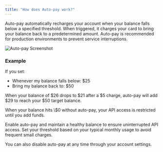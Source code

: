```yaml
---
title: "How does Auto-pay work?"
---
```


Auto-pay automatically recharges your account when your balance falls below a specified threshold. When triggered, it charges your card to bring your balance back to a predetermined amount. Auto-pay is recommended for production environments to prevent service interruptions.

![Auto-pay Screenshot](https://assets.usepylon.com/3146465c-ffdc-4f31-a047-ed00a6250b20%2F1731591329637-Screenshot2024-11-14at9.34.49PM.png)

### Example

If you set:

- Whenever my balance falls below: \$25
- Bring my balance back to: \$50

When your balance of \$26 drops to \$21 after a \$5 charge, auto-pay will add \$29 to reach your \$50 target balance.

<Note>
  When your balance hits \$0 without auto-pay, your API access is restricted
  until you add funds.
</Note>

Enable auto-pay and maintain a healthy balance to ensure uninterrupted API access. Set your threshold based on your typical monthly usage to avoid frequent small charges.

You can also disable auto-pay at any time through your account settings.
